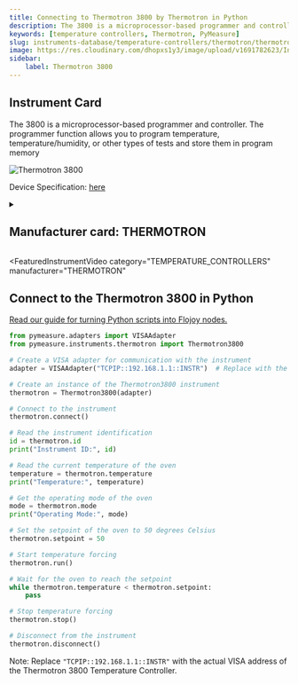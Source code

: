 ```yaml
---
title: Connecting to Thermotron 3800 by Thermotron in Python
description: The 3800 is a microprocessor-based programmer and controller. The programmer function allows you to program temperature, temperature/humidity, or other types of tests and store them in program memory
keywords: [temperature controllers, Thermotron, PyMeasure] 
slug: instruments-database/temperature-controllers/thermotron/thermotron-3800 
image: https://res.cloudinary.com/dhopxs1y3/image/upload/v1691782623/Instruments/Temperature%20Controllers/Thermotron-3800/Thermotron-3800.jpg
sidebar:
    label: Thermotron 3800 
---
```



## Instrument Card

The 3800 is a microprocessor-based programmer and controller. The programmer function allows you to program temperature, temperature/humidity, or other types of tests and store them in program memory

![Thermotron 3800](https://res.cloudinary.com/dhopxs1y3/image/upload/v1691782623/Instruments/Temperature%20Controllers/Thermotron-3800/Thermotron-3800.jpg)

Device Specification: [here](https://thermotron.com/pdf/_service/software-updates/3800-manual.pdf)

<details style={{ marginTop: "15px"}}>
<summary><h2 style={{display:'inline'}}>Manufacturer card: THERMOTRON</h2></summary>

![THERMOTRON](https://res.cloudinary.com/dhopxs1y3/image/upload/v1692806140/Instruments/Vendor%20Logos/Thermotron.png)

**Thermotron** is a worldwide temperature chamber, humidity chamber, and vibration testing equipment manufacturer. View our testing equipment today!

- Headquarters: USA
- Yearly Revenue (millions, USD): 89
- Vendor Website: [here](https://thermotron.com/)

</details>


<FeaturedInstrumentVideo
  category="TEMPERATURE_CONTROLLERS"
  manufacturer="THERMOTRON"
></FeaturedInstrumentVideo>

## Connect to the Thermotron 3800 in Python

[Read our guide for turning Python scripts into Flojoy nodes.](https://docs.flojoy.ai/contribution/blocks/custom-flojoy-block/)


<Tabs>

<TabItem value="Flojoy" label="Flojoy" className="flojoy-instrument-tabs">

<NodeCardCollection category='TEMPERATURE_CONTROLLERS' manufacturer='THERMOTRON'></NodeCardCollection>

</TabItem>
<TabItem value="PyMeasure" label="PyMeasure">


```python
from pymeasure.adapters import VISAAdapter
from pymeasure.instruments.thermotron import Thermotron3800

# Create a VISA adapter for communication with the instrument
adapter = VISAAdapter("TCPIP::192.168.1.1::INSTR")  # Replace with the actual IP address of the instrument

# Create an instance of the Thermotron3800 instrument
thermotron = Thermotron3800(adapter)

# Connect to the instrument
thermotron.connect()

# Read the instrument identification
id = thermotron.id
print("Instrument ID:", id)

# Read the current temperature of the oven
temperature = thermotron.temperature
print("Temperature:", temperature)

# Get the operating mode of the oven
mode = thermotron.mode
print("Operating Mode:", mode)

# Set the setpoint of the oven to 50 degrees Celsius
thermotron.setpoint = 50

# Start temperature forcing
thermotron.run()

# Wait for the oven to reach the setpoint
while thermotron.temperature < thermotron.setpoint:
    pass

# Stop temperature forcing
thermotron.stop()

# Disconnect from the instrument
thermotron.disconnect()
```

Note: Replace `"TCPIP::192.168.1.1::INSTR"` with the actual VISA address of the Thermotron 3800 Temperature Controller.

</TabItem>
</Tabs>